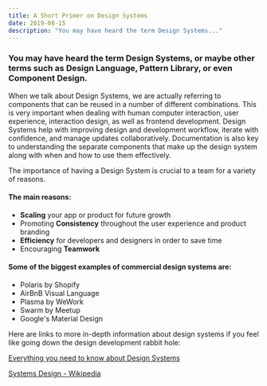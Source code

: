 ```yaml
---
title: A Short Primer on Design Systems
date: 2019-08-15
description: "You may have heard the term Design Systems..."
---
```


### You may have heard the term **Design Systems**, or maybe other terms such as Design Language, Pattern Library,  or even Component Design. 

When we talk about Design Systems, we are actually referring to components that can be reused in a number of different combinations. This is very important when dealing with human computer interaction, user experience, interaction design, as well as frontend development.  Design Systems help with improving design and development workflow, iterate with confidence, and manage updates collaboratively. Documentation is also key to understanding the separate components that make up the design system along with when and how to use them effectively. 

The importance of  having a Design System is crucial to a team for a variety of reasons. 

#### The main reasons: 

* **Scaling** your app or product for future growth
* Promoting **Consistency** throughout the user experience and product branding
* **Efficiency** for developers and designers in order to save time
* Encouraging **Teamwork**

#### Some of the biggest examples of  commercial design systems are:

* Polaris by Shopify
* AirBnB Visual Language
* Plasma by WeWork
* Swarm by Meetup
* Google's Material Design

Here are links to more in-depth information about design systems if you feel like going down the design development rabbit hole: 

[Everything you need to know about Design Systems](https://uxdesign.cc/everything-you-need-to-know-about-design-systems-54b109851969)

[Systems Design - Wikipedia](https://en.wikipedia.org/wiki/Systems_design)



